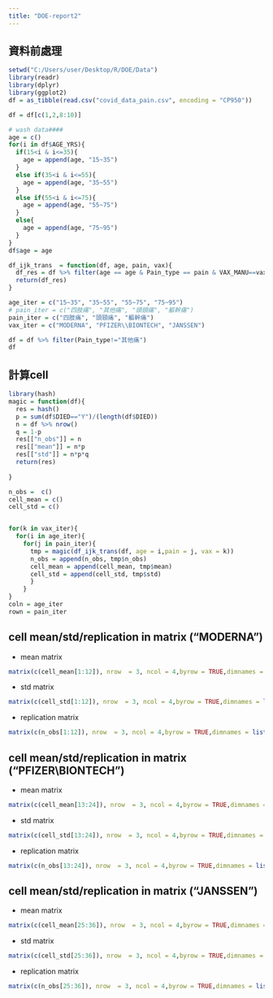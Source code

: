 ```yaml
---
title: "DOE-report2"
---
```


## 資料前處理
```r
setwd("C:/Users/user/Desktop/R/DOE/Data")
library(readr)
library(dplyr)
library(ggplot2)
df = as_tibble(read.csv("covid_data_pain.csv", encoding = "CP950"))

df = df[c(1,2,8:10)]

# wash data####
age = c()
for(i in df$AGE_YRS){
  if(15<i & i<=35){
    age = append(age, "15~35")
  }
  else if(35<i & i<=55){
    age = append(age, "35~55")
  }
  else if(55<i & i<=75){
    age = append(age, "55~75")
  }
  else{
    age = append(age, "75~95")
  }
}
df$age = age

df_ijk_trans  = function(df, age, pain, vax){
  df_res = df %>% filter(age == age & Pain_type == pain & VAX_MANU==vax)
  return(df_res)
}

age_iter = c("15~35", "35~55", "55~75", "75~95")
# pain_iter = c("四肢痛", "其他痛", "頭頸痛", "軀幹痛")
pain_iter = c("四肢痛", "頭頸痛", "軀幹痛")
vax_iter = c("MODERNA", "PFIZER\\BIONTECH", "JANSSEN") 

df = df %>% filter(Pain_type!="其他痛")
df
```

## 計算cell 
```r
library(hash)
magic = function(df){
  res = hash()
  p = sum(df$DIED=="Y")/(length(df$DIED))
  n = df %>% nrow()
  q = 1-p
  res[["n_obs"]] = n 
  res[["mean"]] = n*p
  res[["std"]] = n*p*q
  return(res)
  
}

n_obs =  c()
cell_mean = c()
cell_std = c()


for(k in vax_iter){
  for(i in age_iter){
    for(j in pain_iter){
      tmp = magic(df_ijk_trans(df, age = i,pain = j, vax = k))
      n_obs = append(n_obs, tmp$n_obs)
      cell_mean = append(cell_mean, tmp$mean)
      cell_std = append(cell_std, tmp$std)
      }
    }
}
coln = age_iter 
rown = pain_iter
```

## cell mean/std/replication in matrix ("MODERNA")

- mean matrix 

```r
matrix(c(cell_mean[1:12]), nrow  = 3, ncol = 4,byrow = TRUE,dimnames = list(rown, coln))
```

- std matrix
```r
matrix(c(cell_std[1:12]), nrow  = 3, ncol = 4,byrow = TRUE,dimnames = list(rown, coln))
```

- replication matrix
```r
matrix(c(n_obs[1:12]), nrow  = 3, ncol = 4,byrow = TRUE,dimnames = list(rown, coln))
```


## cell mean/std/replication in matrix ("PFIZER\\BIONTECH")

- mean matrix 

```r
matrix(c(cell_mean[13:24]), nrow  = 3, ncol = 4,byrow = TRUE,dimnames = list(rown, coln))
```

- std matrix
```r
matrix(c(cell_std[13:24]), nrow  = 3, ncol = 4,byrow = TRUE,dimnames = list(rown, coln))
```

- replication matrix
```r
matrix(c(n_obs[13:24]), nrow  = 3, ncol = 4,byrow = TRUE,dimnames = list(rown, coln))
```

## cell mean/std/replication in matrix ("JANSSEN")

- mean matrix 

```r
matrix(c(cell_mean[25:36]), nrow  = 3, ncol = 4,byrow = TRUE,dimnames = list(rown, coln))
```

- std matrix
```r
matrix(c(cell_std[25:36]), nrow  = 3, ncol = 4,byrow = TRUE,dimnames = list(rown, coln))
```

- replication matrix
```r
matrix(c(n_obs[25:36]), nrow  = 3, ncol = 4,byrow = TRUE,dimnames = list(rown, coln))
```
